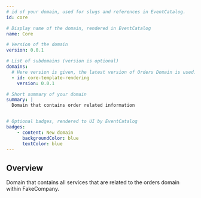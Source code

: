 ```yaml
---
# id of your domain, used for slugs and references in EventCatalog.
id: core

# Display name of the domain, rendered in EventCatalog
name: Core

# Version of the domain
version: 0.0.1

# List of subdomains (version is optional)
domains:
  # Here version is given, the latest version of Orders Domain is used.
  - id: core-template-rendering
    version: 0.0.1

# Short summary of your domain
summary: |
  Domain that contains order related information


# Optional badges, rendered to UI by EventCatalog
badges:
    - content: New domain
      backgroundColor: blue
      textColor: blue
---
```


## Overview

Domain that contains all services that are related to the orders domain within FakeCompany.

<NodeGraph />

